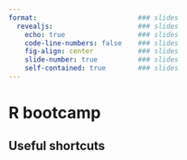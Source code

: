 ```yaml
---
format:                         ### slides
  revealjs:                     ### slides
    echo: true                  ### slides
    code-line-numbers: false    ### slides
    fig-align: center           ### slides
    slide-number: true          ### slides
    self-contained: true        ### slides
---
```


# R bootcamp

## Useful shortcuts

